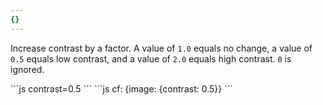 ```yaml
---
{}
---
```


Increase contrast by a factor. A value of `1.0` equals no change, a value of `0.5` equals low contrast, and a value of `2.0` equals high contrast. `0` is ignored.

<Tabs>
  <TabItem label="URL format">
    ```js
    contrast=0.5
    ```
  </TabItem>
  <TabItem label="Workers">
  ```js
  cf: {image: {contrast: 0.5}}
  ```
  </TabItem>
</Tabs>